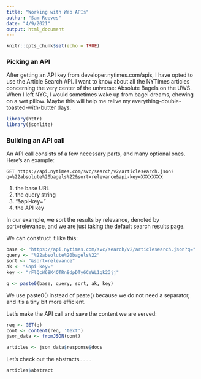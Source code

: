 ```yaml
---
title: "Working with Web APIs"
author: "Sam Reeves"
date: "4/9/2021"
output: html_document
---
```


```r
knitr::opts_chunk$set(echo = TRUE)
```

### Picking an API

After getting an API key from developer.nytimes.com/apis, I have opted to use the Article Search API.  I want to know about all the NYTimes articles concerning the very center of the universe: Absolute Bagels on the UWS.  When I left NYC, I would sometimes wake up from bagel dreams, chewing on a wet pillow.  Maybe this will help me relive my everything-double-toasted-with-butter days.

```r
library(httr)
library(jsonlite)
```

### Building an API call

An API call consists of a few necessary parts, and many optional ones. 
Here's an example:

```
GET https://api.nytimes.com/svc/search/v2/articlesearch.json?q=%22absolute%20bagels%22&sort=relevance&api-key=XXXXXXXX
```

1. the base URL 
2. the query string 
3. "&api-key="
4. the API key

In our example, we sort the results by relevance, denoted by sort=relevance, and we are just taking the default search results page.

We can construct it like this:

```r
base <- "https://api.nytimes.com/svc/search/v2/articlesearch.json?q="
query <- "%22absolute%20bagels%22"
sort <- "&sort=relevance"
ak <- "&api-key="
key <- "rFlQcW68K4OTRn8dpDTy6CeWL1qk23jj"

q <- paste0(base, query, sort, ak, key)
```

We use paste0() instead of paste() because we do not need a separator, and it's a tiny bit more efficient.

Let's make the API call and save the content we are served:

```r
req <- GET(q)
cont <- content(req, 'text')
json_data <- fromJSON(cont)

articles <- json_data$response$docs
```
Let's check out the abstracts........

```r
articles$abstract
```
